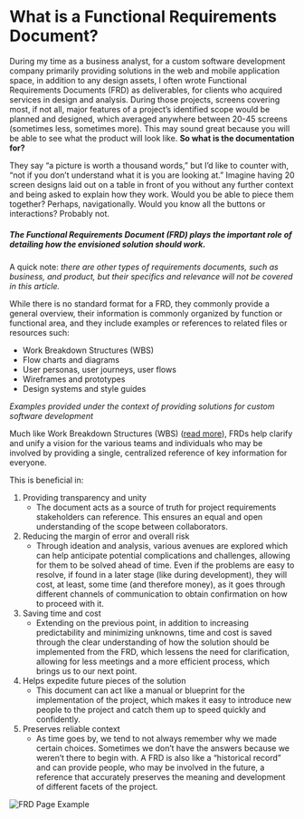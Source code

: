 
# What is a Functional Requirements Document?

During my time as a business analyst, for a custom software development company primarily providing solutions in the web and mobile application space, in addition to any design assets, I often wrote Functional Requirements Documents (FRD) as deliverables, for clients who acquired services in design and analysis. During those projects, screens covering most, if not all, major features of a project’s identified scope would be planned and designed, which averaged anywhere between 20-45 screens (sometimes less, sometimes more). This may sound great because you will be able to see what the product will look like. **So what is the documentation for?**

They say “a picture is worth a thousand words,” but I’d like to counter with, “not if you don’t understand what it is you are looking at.” Imagine having 20 screen designs laid out on a table in front of you without any further context and being asked to explain how they work. Would you be able to piece them together? Perhaps, navigationally. Would you know all the buttons or interactions? Probably not.

##### The Functional Requirements Document (FRD) plays the important role of detailing how the envisioned solution should work.

A quick note: _there are other types of requirements documents, such as business, and product, but their specifics and relevance will not be
covered in this article._

While there is no standard format for a FRD, they commonly provide a general overview, their information is commonly organized by function or functional area, and they include examples or references to related files or resources such:

-   Work Breakdown Structures (WBS)
-   Flow charts and diagrams
-   User personas, user journeys, user flows
-   Wireframes and prototypes
-   Design systems and style guides

_Examples provided under the context of providing solutions for custom software development_

Much like Work Breakdown Structures (WBS) ([read more](https://marykelly.tech/words/what-is-a-wbs)), FRDs help clarify and unify a vision for the various teams and individuals who may be involved by providing a single, centralized reference of key information for everyone.

This is beneficial in:

1.  Providing transparency and unity
    -   The document acts as a source of truth for project requirements stakeholders can reference. This ensures an equal and open understanding of the scope between collaborators.
2.  Reducing the margin of error and overall risk
    -   Through ideation and analysis, various avenues are explored which can help anticipate potential complications and challenges, allowing for them to be solved ahead of time. Even if the problems are easy to resolve, if found in a later stage (like during development), they will cost, at least, some time (and therefore money), as it goes through different channels of communication to obtain confirmation on how to proceed with it.
3.  Saving time and cost
    -   Extending on the previous point, in addition to increasing predictability and minimizing unknowns, time and cost is saved through the clear understanding of how the solution should be implemented from the FRD, which lessens the need for clarification, allowing for less meetings and a more efficient process, which brings us to our next point.
4.  Helps expedite future pieces of the solution
    -   This document can act like a manual or blueprint for the implementation of the project, which makes it easy to introduce new people to the project and catch them up to speed quickly and confidently.
5.  Preserves reliable context
    -   As time goes by, we tend to not always remember why we made certain choices. Sometimes we don’t have the answers because we weren’t there to begin with. A FRD is also like a “historical record” and can provide people, who may be involved in the future, a reference that accurately preserves the meaning and development of different facets of the project.

![FRD Page Example](/images/projects/parrot/frd.png "Example Page")

